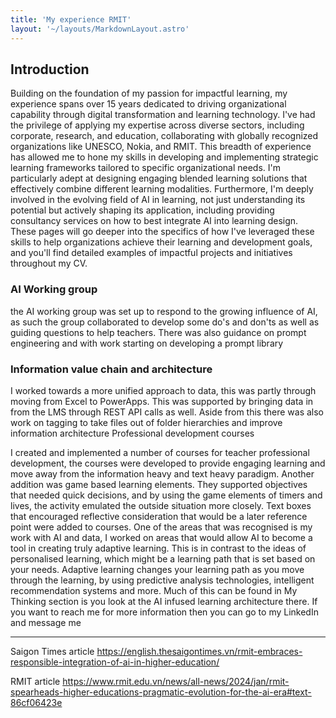 ```yaml
---
title: 'My experience RMIT'
layout: '~/layouts/MarkdownLayout.astro'
---
```



## Introduction ##
Building on the foundation of my passion for impactful learning, my experience spans over 15 years dedicated to driving organizational capability through digital transformation and learning technology. I've had the privilege of applying my expertise across diverse sectors, including corporate, research, and education, collaborating with globally recognized organizations like UNESCO, Nokia, and RMIT. This breadth of experience has allowed me to hone my skills in developing and implementing strategic learning frameworks tailored to specific organizational needs.  I'm particularly adept at designing engaging blended learning solutions that effectively combine different learning modalities.  Furthermore, I'm deeply involved in the evolving field of AI in learning, not just understanding its potential but actively shaping its application, including providing consultancy services on how to best integrate AI into learning design. These pages will go deeper into the specifics of how I've leveraged these skills to help organizations achieve their learning and development goals, and you'll find detailed examples of impactful projects and initiatives throughout my CV.

### AI Working group ###


the AI working group was set up to respond to the growing influence of AI, as such the group collaborated to develop some do's and don'ts as well as guiding questions to help teachers. There was also guidance on prompt engineering and with work starting on developing a prompt library



### Information value chain and architecture ###

I worked towards a more unified approach to data, this was partly through moving from Excel to PowerApps. This was supported by bringing data in from the LMS through REST API calls as well. Aside from this there was also work on tagging to take files out of folder hierarchies and improve information architecture 
Professional development courses

I created and implemented a number of courses for teacher professional development, the courses were developed to provide engaging learning and move away from the information heavy and text heavy paradigm. Another addition was game based learning elements. They supported objectives that needed quick decisions, and by using the game elements of timers and lives, the activity emulated the outside situation more closely. Text boxes that encouraged reflective consideration that would be a later reference point were added to courses.
One of the areas that was recognised is my work with AI and data, I worked on areas that would allow AI to become a tool in creating truly adaptive learning. This is in contrast to the ideas of personalised learning, which might be a learning path that is set based on your needs. Adaptive learning changes your learning path as you move through the learning, by using predictive analysis technologies, intelligent recommendation systems and more. Much of this can be found in My Thinking section is you look at the AI infused learning architecture there. If you want to reach me for more information then you can go to my LinkedIn and message me


---
Saigon Times article 
https://english.thesaigontimes.vn/rmit-embraces-responsible-integration-of-ai-in-higher-education/

RMIT article
https://www.rmit.edu.vn/news/all-news/2024/jan/rmit-spearheads-higher-educations-pragmatic-evolution-for-the-ai-era#text-86cf06423e


